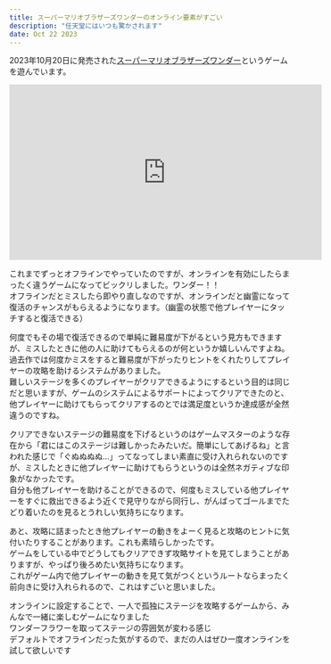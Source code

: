 ```yaml
---
title: スーパーマリオブラザーズワンダーのオンライン要素がすごい
description: "任天堂にはいつも驚かされます"
date: Oct 22 2023
---
```


2023年10月20日に発売された[スーパーマリオブラザーズワンダー](https://www.nintendo.com/jp/switch/aqmxa/index.html)というゲームを遊んでいます。

<iframe width="560" height="315" src="https://www.youtube.com/embed/5Vcqi39tuRg?si=F5p0zH8-6CU-HDK5" title="YouTube video player" frameborder="0" allow="accelerometer; autoplay; clipboard-write; encrypted-media; gyroscope; picture-in-picture; web-share" allowfullscreen></iframe>

これまでずっとオフラインでやっていたのですが、オンラインを有効にしたらまったく違うゲームになってビックリしました。ワンダー！！  
オフラインだとミスしたら即やり直しなのですが、オンラインだと幽霊になって復活のチャンスがもらえるようになります。（幽霊の状態で他プレイヤーにタッチすると復活できる）  

何度でもその場で復活できるので単純に難易度が下がるという見方もできますが、ミスしたときに他の人に助けてもらえるのが何というか嬉しいんですよね。  
過去作では何度かミスをすると難易度が下がったりヒントをくれたりしてプレイヤーの攻略を助けるシステムがありました。  
難しいステージを多くのプレイヤーがクリアできるようにするという目的は同じだと思いますが、ゲームのシステムによるサポートによってクリアできたのと、他プレイヤーに助けてもらってクリアするのとでは満足度というか達成感が全然違うのですね。

クリアできないステージの難易度を下げるというのはゲームマスターのような存在から「君にはこのステージは難しかったみたいだ。簡単にしてあげるね」と言われた感じで「ぐぬぬぬぬ…」ってなってしまい素直に受け入れられないのですが、ミスしたときに他プレイヤーに助けてもらうというのは全然ネガティブな印象がなかったです。  
自分も他プレイヤーを助けることができるので、何度もミスしている他プレイヤーをすぐに救出できるよう近くで見守りながら同行し、がんばってゴールまでたどり着いたのを見るとうれしい気持ちになります。

あと、攻略に詰まったとき他プレイヤーの動きをよーく見ると攻略のヒントに気付いたりすることがあります。これも素晴らしかったです。  
ゲームをしている中でどうしてもクリアできず攻略サイトを見てしまうことがありますが、やっぱり後ろめたい気持ちになります。  
これがゲーム内で他プレイヤーの動きを見て気がつくというルートならまったく前向きに受け入れられるので、これはすごいと思いました。

オンラインに設定することで、一人で孤独にステージを攻略するゲームから、みんなで一緒に楽しむゲームになりました  
ワンダーフラワーを取ってステージの雰囲気が変わる感じ  
デフォルトでオフラインだった気がするので、まだの人はぜひ一度オンラインを試して欲しいです


